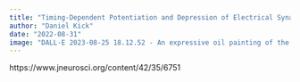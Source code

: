 ```yaml
---
title: "Timing-Dependent Potentiation and Depression of Electrical Synapses Contribute to Network Stability in the Crustacean Cardiac Ganglion"
author: "Daniel Kick"
date: "2022-08-31"
image: "DALL·E 2023-08-25 18.12.52 - An expressive oil painting of the neurons in the stomatogastric ganglion of Cancer borealis, the jonah crab.png"
---
```


https://www.jneurosci.org/content/42/35/6751
